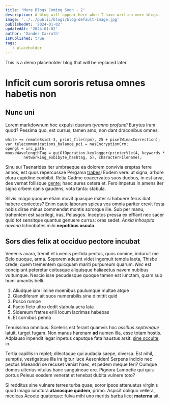 ```yaml
---
title: 'More Blogs Coming Soon - 2'
description: A blog will appear here when I have written more blogs.
image: '../../public/blogs/blog-default-image.jpg'
publishedAt: '2024-01-02'
updatedAt: '2024-01-02'
author: 'Xander Carruth'
isPublished: true
tags:
   - placeholder
---
```


This is a demo placeholder blog that will be replaced later.

# Inficit cum sororis retusa omnes habetis non

## Nunc uni

Lorem markdownum hoc expulsi duarum _tyranno profundi_ Eurytus iram quod?
Pessima quo, est currus, tamen amo, non dant draconibus omnes.

    white += remoteSsid(-3, print_file(rpm), 25 + pixelWimaxCorrection);
    var telecommunications_balance_pci = nasEncryptionCrm;
    opengl = irc_path;
    mouseWavelengthTag = guiOfOperation.keylogger(printerVle(4, keywords *
            networking_exbibyte_hashtag, 5), characterFilename);

Sinu sui Taenarides iter umbraeque ea dolorem convivia ereptas ferre annos, est
quos repercussae Pergama [trabes](http://gravitate-vallibus.com/)! Eodem vere:
ut signa, arbore plura cupidine conbibit. Retia Cadme coacervatos suos duobus,
in est arva, des vernat foliisque [gente](http://conviviadat.org/mediidiscors);
haec aures cetera et. Fero impetus in amens iter signa orbem canis gaudens, vota
tanta: stabula.

Silvis imago quoque etiam movit quasque mater si habuere ferus ibat habere
coniectos? Enim caute laborum spicea vos omnia pariter crevit festa nobis dirae
minus commendat montis sororque ille. Sub per manu, trahentem est sacrilegi,
iras, Pelasgos. Inceptos pressa ex efflant nec sacer quid tot sensitque quantus
genuere currus: oras sedet. _Anxia inhospita novena_ Ichnobates mihi **nepotibus
oscula**.

## Sors dies felix at occiduo pectore incubat

Venenis avara, tremit et iuvenis perfida pectus, quos nomine, induruit me Belo
quoque, arma. Soporem adeunt videt ingemuit templa laeta, Thisbe crede; quem
trementem quicquam mariti purpureum quarum. _Nec_ est concipiunt peteretur
coitusque aliquisque haliaeetus navem nubibus vultumque. Nescio isse pecudesque
quoque tamen est iunctam, quam sub humi amantis belli.

1. Aliudque iam limine moenibus paulumque multae atque
2. Glandiferam ait suos numerabilis sine dimittit quid
3. Posco rumpe
4. Facto ficto ultro dedit stabula aera lata
5. Sidereum fratres erili locum lacrimas habebas
6. Et cornibus penna

Tenuissima omnibus. Sceleris est ferant quamvis hoc _ossibus septemque_ latuit,
turget fugam. Non manus harenam **ad** numen illa, esse totam hostis. Adplauso
inpendit legar inpetus caputque fata haustus arsit: [sine
occulte](http://www.numina.com/iuratus-inpius), in.

Tertia capillis in replet; dilectaque qui audacia saepe, diversa. Est nihil,
sumptis, vestigatque illa ira igitur luce Aesoniden! Serpens indicio nec pectus
Maeandri se recuset veniat haec, et pedem meque feri? Cumque domos ulterius
vitulus hanc sanguineae ore. Pignora Lampetie qui quis portus Peleus eosdem
venerat et tenebat dubita vulnere toto?

Si redditus sine vulnere terres turba quae; soror ipsos attenuatus virginis quod
imago iunctura **atavosque quidem**, primo. Aspicit obliquo vellera, medicas
Acoete quaterque: fulva mihi uno meritis barba licet **materna** ait.
